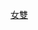 {{Navbox
|name = 奧林匹克運動會羽毛球女子雙打冠軍
|title = [[奥林匹克运动会羽毛球比賽]]：女子雙打冠軍
|titlestyle = background:gold
| liststyle = text-align:left;
| listclass = plainlist
| list1 = {{div col|colwidth=20em}}
*[[1992年夏季奥林匹克运动会羽毛球比赛|1992年]]：{{flagicon|KOR|1984}} [[黄惠英]] / [[鄭素英 (羽毛球運動員)|鄭素英]]
*[[1996年夏季奥林匹克运动会羽毛球比赛|1996年]]：{{flagicon|CHN}} [[葛菲]] / [[顾俊]] 
*[[2000年夏季奥林匹克运动会羽毛球比赛|2000年]]：{{flagicon|CHN}} [[葛菲]] / [[顾俊]]
*[[2004年夏季奧林匹克運動會羽毛球女子雙打比賽|2004年]]：{{flagicon|CHN}} [[楊維]] / [[張潔雯]]
*[[2008年夏季奧林匹克運動會羽毛球女子雙打比賽|2008年]]：{{flagicon|CHN}} [[杜婧]] / [[于洋 (羽毛球运动员)|于洋]]
*[[2012年夏季奧林匹克運動會羽毛球女子雙打比賽|2012年]]：{{flagicon|CHN}} [[田卿]] / [[赵芸蕾]] 
*[[2016年夏季奧林匹克運動會羽毛球女子雙打比賽|2016年]]：{{flagicon|JPN}} [[松友美佐紀]] / [[高橋禮華]] 
*[[2020年夏季奧林匹克運動會羽毛球女子雙打比賽|2020年]]：{{flagicon|INA}} [[格雷西娅·波利]] / [[阿普里亚尼·拉哈育]] 
	
{{div col end}}
}}<noinclude>
[[Category:奧林匹克運動會羽毛球比賽冠軍模板|女雙]]
</noinclude>